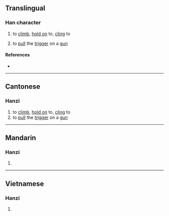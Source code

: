 {{character info/new}}
==Translingual==

===Han character===
{{Han char|rn=64|rad=手|as=11|sn=14|four=|canj=QAWE|ids=⿰扌曼}}

# {{lb|zh|Cantonese}} to [[climb]], [[hold on]] to, [[cling]] to
# to [[pull]] the [[trigger]] on a [[gun]]

====References====
* {{Han ref|kx=0451.210|dkj=12635|dj=0802.020|hdz=31946.010|uh=6471|ud=25713}}

----

==Cantonese==

===Hanzi===
{{yue-hanzi|jyut=[[maan1]]|y=maan1}}

# to [[climb]], [[hold on]] to, [[cling]] to
# to [[pull]] the [[trigger]] on a [[gun]]

----

==Mandarin==

===Hanzi===
{{cmn-hanzi|pin=[[màn]] ([[man4]]), [[mán]] ([[man2]])|wg=man<sup>4</sup>, man<sup>2</sup>}}

# {{defn|lang=cmn|sort=手11}}

----

==Vietnamese==

===Hanzi===
{{vi-hantu|[[mần]]|rs=手11}}

# {{defn|lang=vi|sort=手11}}